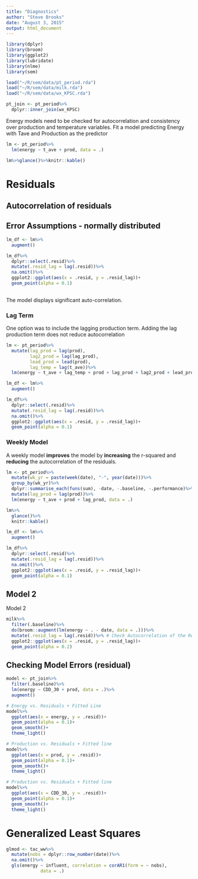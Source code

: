 ```yaml
---
title: "Diagnostics"
author: "Steve Brooks"
date: "August 3, 2015"
output: html_document
---
```


```r
library(dplyr)
library(broom)
library(ggplot2)
library(lubridate)
library(nlme)
library(sem)

load("~/R/sem/data/pt_period.rda")
load("~/R/sem/data/milk.rda")
load("~/R/sem/data/wx_KPSC.rda")

pt_join <- pt_period%>%
  dplyr::inner_join(wx_KPSC)

```
Energy models need to be checked for autocorrelation and consistency over production and temperature variables.
Fit a model predicting Energy with Tave and Production as the predictor 
```r
lm <- pt_period%>%
  lm(energy ~ t_ave + prod, data = .)

lm%>%glance()%>%knitr::kable()
```

# Residuals
## Autocorrelation of residuals
## Error Assumptions - normally distributed

```r
lm_df <- lm%>%
  augment()

lm_df%>%
  dplyr::select(.resid)%>%
  mutate(.resid_lag = lag(.resid))%>%
  na.omit()%>%
  ggplot2::ggplot(aes(x = .resid, y = .resid_lag))+
  geom_point(alpha = 0.1)
  
```

The model displays significant auto-correlation.  

### Lag Term
One option was to include the lagging production term.  Adding the lag production term does not reduce autocorrelation

```r
lm <- pt_period%>%
  mutate(lag_prod = lag(prod),
         lag2_prod = lag(lag_prod),
         lead_prod = lead(prod),
         lag_temp = lag(t_ave))%>%
  lm(energy ~ t_ave + lag_temp + prod + lag_prod + lag2_prod + lead_prod, data = .)

lm_df <- lm%>%
  augment()

lm_df%>%
  dplyr::select(.resid)%>%
  mutate(.resid_lag = lag(.resid))%>%
  na.omit()%>%
  ggplot2::ggplot(aes(x = .resid, y = .resid_lag))+
  geom_point(alpha = 0.1)
```


### Weekly Model
A weekly model __improves__ the model by __increasing__ the r-squared and __reducing__ the autocorrelation of the residuals.

```r
lm <- pt_period%>%
  mutate(wk_yr = paste(week(date), "-", year(date)))%>%
  group_by(wk_yr)%>%
  dplyr::summarise_each(funs(sum), -date, -.baseline, -.performance)%>%
  mutate(lag_prod = lag(prod))%>%
  lm(energy ~ t_ave + prod + lag_prod, data = .)

lm%>%
  glance()%>%
  knitr::kable()

lm_df <- lm%>%
  augment()

lm_df%>%
  dplyr::select(.resid)%>%
  mutate(.resid_lag = lag(.resid))%>%
  na.omit()%>%
  ggplot2::ggplot(aes(x = .resid, y = .resid_lag))+
  geom_point(alpha = 0.1)
```


## Model 2
Model 2 

```r
milk%>%
  filter(.baseline)%>%
  do(broom::augment(lm(energy ~ . - date, data = .)))%>%
  mutate(.resid_lag = lag(.resid))%>% # Check Autocorrelation of the Residuals
  ggplot2::ggplot(aes(x = .resid, y = .resid_lag))+
  geom_point(alpha = 0.2)

```

## Checking Model Errors (residual)

```r
model <- pt_join%>%
  filter(.baseline)%>%
  lm(energy ~ CDD_30 + prod, data = .)%>%
  augment()

# Energy vs. Residuals + Fitted Line
model%>%
  ggplot(aes(x = energy, y = .resid))+
  geom_point(alpha = 0.1)+
  geom_smooth()+
  theme_light()

# Production vs. Residuals + Fitted line
model%>%
  ggplot(aes(x = prod, y = .resid))+
  geom_point(alpha = 0.1)+
  geom_smooth()+
  theme_light()

# Production vs. Residuals + Fitted line
model%>%
  ggplot(aes(x = CDD_30, y = .resid))+
  geom_point(alpha = 0.1)+
  geom_smooth()+
  theme_light()
```

# Generalized Least Squares



```r
glmod <- tac_ww%>%
  mutate(nobs = dplyr::row_number(date))%>%
  na.omit()%>%
  gls(energy ~ influent, correlation = corAR1(form = ~ nobs),
             data = .)
```

